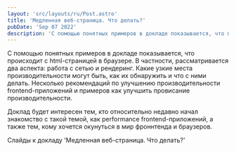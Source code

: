 ```yaml
---
layout: 'src/layouts/ru/Post.astro'
title: 'Медленная веб-страница. Что делать?'
pubDate: 'Sep 07 2022'
description: 'С помощью понятных примеров в докладе показывается, что происходит с HTML-страницей в браузере. В частности, рассматривается два аспекта: работа с сетью и рендеринг. Какие узкие места производительности могут быть, как их обнаружить и что с ними делать. Несколько рекомендаций по улучшению производительности frontend-приложений и примеров как улучшить провисание производительности.'
---
```



С помощью понятных примеров в докладе показывается, что происходит с html-страницей в браузере. В частности, рассматривается два аспекта: работа с сетью и рендеринг. Какие узкие места производительности могут быть, как их обнаружить и что с ними делать. Несколько рекомендаций по улучшению производительности frontend-приложений и примеров как улучшить провисание производительности.

<Youtube code="ow3eE1LokQ0" />

Доклад будет интересен тем, кто относительно недавно начал знакомство с такой темой, как performance frontend-приложений, а также тем, кому хочется окунуться в мир фроннтенда и браузеров.

<Attachment url="https://bit.ly/slow_webpage">
	Слайды к докладу 'Медленная веб-страница. Что делать?'
</Attachment>
